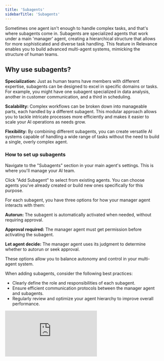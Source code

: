 ```yaml
---
title: 'Subagents'
sidebarTitle: 'Subagents'
---
```


Sometimes one agent isn't enough to handle complex tasks, and that's where subagents come in. Subagents are specialized agents that work under a main 'manager' agent, creating a hierarchical structure that allows for more sophisticated and diverse task handling. This feature in Relevance enables you to build advanced multi-agent systems, mimicking the structure of human teams.


## Why use subagents?

**Specialization:** Just as human teams have members with different expertise, subagents can be designed to excel in specific domains or tasks. For example, you might have one subagent specialized in data analysis, another in customer communication, and a third in scheduling.

**Scalability:** Complex workflows can be broken down into manageable parts, each handled by a different subagent. This modular approach allows you to tackle intricate processes more efficiently and makes it easier to scale your AI operations as needs grow.

**Flexibility:** By combining different subagents, you can create versatile AI systems capable of handling a wide range of tasks without the need to build a single, overly complex agent.

### How to set up subagents

Navigate to the "Subagents" section in your main agent's settings. This is where you'll manage your AI team.

Click "Add Subagent" to select from existing agents. You can choose agents you've already created or build new ones specifically for this purpose.

For each subagent, you have three options for how your manager agent interacts with them:

**Autorun:** The subagent is automatically activated when needed, without requiring approval.

**Approval required:** The manager agent must get permission before activating the subagent.

**Let agent decide:** The manager agent uses its judgment to determine whether to autorun or seek approval.

These options allow you to balance autonomy and control in your multi-agent system.

When adding subagents, consider the following best practices:

- Clearly define the role and responsibilities of each subagent.
- Ensure efficient communication protocols between the manager agent and subagents.
- Regularly review and optimize your agent hierarchy to improve overall performance.

<div
  style={{
    width: '100%',
    position: 'relative',
    paddingTop: '61.46%',
  }}>
  <iframe
    src="https://fast.wistia.com/embed/medias/r6sl28mi95"
    frameBorder="0"
    style={{
      position: 'absolute',
      top: 0,left: 0, width: '100%', height: '100%',
      borderRadius: '10px',
    }}/>
</div>